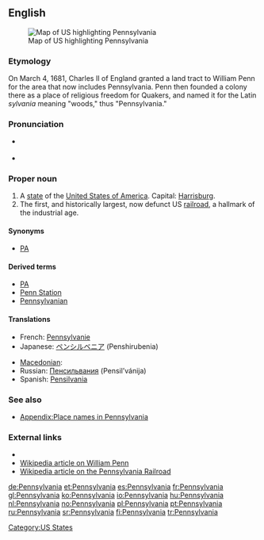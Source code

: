 ==English==
[[Image:Map of USA highlighting Pennsylvania.png|thumb|right|Map of US highlighting Pennsylvania]]
===Etymology===
On March 4, 1681, Charles II of England granted a land tract to William Penn for the area that now includes Pennsylvania. Penn then founded a colony there as a place of religious freedom for Quakers, and named it for the Latin ''sylvania'' meaning "woods," thus "Pennsylvania."

===Pronunciation===
* {{a|US}} {{IPA|/ˌpɛnsɨlˈveɪniə/}}
* {{audio|en-us-Pennsylvania.ogg|Audio (US)}}
*: {{rhymes|eɪniə}}

===Proper noun===
{{en-proper noun}}

# A [[state]] of the [[United States of America]]. Capital: [[Harrisburg]].
# The first, and historically largest, now defunct US [[railroad]], a hallmark of the industrial age.

====Synonyms====
* {{sense|US state}} [[PA]]

====Derived terms====
* [[PA]]
* [[Penn Station]]
* [[Pennsylvanian]]

====Translations====
{{trans-top|US state}}
* French: [[Pennsylvanie]]
* Japanese: [[ペンシルベニア]] (Penshirubenia)
{{trans-mid}}
* [[Macedonian]]: {{t|mk|Пенсилванија|f|tr=Pensilvánija|sc=Cyrl}}
* Russian: [[Пенсильвания]] (Pensil’vánija) {{f}}
* Spanish: [[Pensilvania]] {{f}}
{{trans-bottom}}

{{trans-top|railroad}}
{{trans-mid}}
{{trans-bottom}}

===See also===
*[[Appendix:Place names in Pennsylvania]]

===External links===
* {{pedialite}}
* [[:w:William Penn|Wikipedia article on William Penn]]
* [[:w:Pennsylvania Railroad|Wikipedia article on the Pennsylvania Railroad]]

[[Category:US States]]

[[de:Pennsylvania]]
[[et:Pennsylvania]]
[[es:Pennsylvania]]
[[fr:Pennsylvania]]
[[gl:Pennsylvania]]
[[ko:Pennsylvania]]
[[io:Pennsylvania]]
[[hu:Pennsylvania]]
[[nl:Pennsylvania]]
[[no:Pennsylvania]]
[[pl:Pennsylvania]]
[[pt:Pennsylvania]]
[[ru:Pennsylvania]]
[[sr:Pennsylvania]]
[[fi:Pennsylvania]]
[[tr:Pennsylvania]]